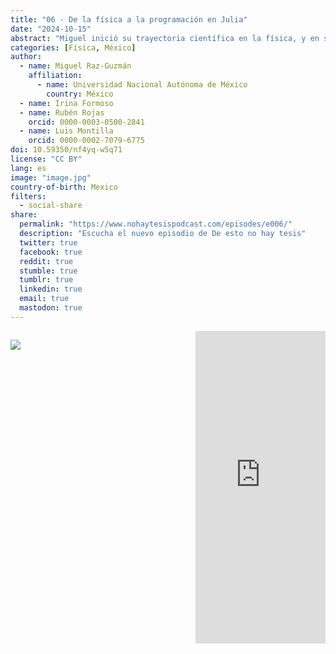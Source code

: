 ```yaml
---
title: "06 - De la física a la programación en Julia"
date: "2024-10-15"
abstract: "Miguel inició su trayectoria científica en la física, y en su camino, encontró en la programación una herramienta poderosísima que le ha permitido obtener una amplia visión del quehacer científico, y sobretodo del trabajo en comunidad. Acompáñanos a escuchar su historia."
categories: [Física, México]
author: 
  - name: Miguel Raz-Guzmán
    affiliation:
      - name: Universidad Nacional Autónoma de México
        country: México
  - name: Irina Formoso
  - name: Rubén Rojas
    orcid: 0000-0003-0500-2841
  - name: Luis Montilla
    orcid: 0000-0002-7079-6775
doi: 10.59350/nf4yq-w5q71
license: "CC BY"
lang: es
image: "image.jpg"
country-of-birth: Mexico
filters:
  - social-share
share:
  permalink: "https://www.nohaytesispodcast.com/episodes/e006/"
  description: "Escucha el nuevo episodio de De esto no hay tesis"
  twitter: true
  facebook: true
  reddit: true
  stumble: true
  tumblr: true
  linkedin: true
  email: true
  mastodon: true
---
```


:::::::::::::: {.columns}

::: {.column width="45%"}
![](image.jpg)
:::
::: {.column width="10%"}
:::
::: {.column width="45%"}
<iframe src="https://castbox.fm/app/castbox/player/id4697760/id744820909?v=8.22.11&autoplay=0&hide_list=1" frameborder="0" width="100%" height="500"></iframe>
:::
:::::::::::::: 
